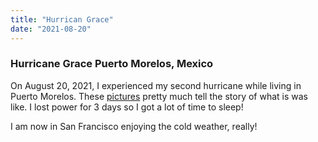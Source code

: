```yaml
---
title: "Hurrican Grace"
date: "2021-08-20"
---
```


### Hurricane Grace Puerto Morelos, Mexico

On August 20, 2021, I experienced my second hurricane while living in Puerto Morelos. These [pictures](https://www.globaltimes.cn/page/202108/1232053.shtml) pretty much tell the story of what is was like. I lost power for 3 days so I got a lot of time to sleep!

I am now in San Francisco enjoying the cold weather, really!
